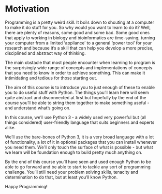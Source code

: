 # Motivation {#motivation}

Programming is a pretty weird skill. It boils down to shouting at a computer to make it do stuff for you. So why would you want to learn to do it? Well, there are plenty of reasons, some good and some bad. Some good ones that apply to working in biology and bioinformatics are time-saving, turning your computer from a limited 'appliance' to a general 'power tool' for your research and because it's a skill that can help you develop a more precise, disciplined and abstract way of thinking.

The main obstacle that most people encounter when learning to program is the surprisingly wide range of concepts and implementations of concepts that you need to know in order to achieve something. This can make it intimidating and tedious for those starting out. 

The aim of this course is to introduce you to just enough of these to enable you to do useful stuff with Python. The things you'll learn here will seem quite abstract and disconnected at first but hopefully by the end of the course you'll be able to string them together to make something useful - and understand what's going on.

In this course, we'll use Python 3 - a widely used very powerful but (all things considered) user-friendly language that suits beginners and experts alike.

We'll use the bare-bones of Python 3, it is a very broad language with a lot of functionality, a lot of it in optional packages that you can install whenever you need them. We'll only touch the surface of what is possible - but what we learn will be foundation enough to build pretty much anything on.

By the end of this course you'll have seen and used enough Python to be able to go forward and be able to start to tackle any sort of programming challenge. You'll still need your problem solving skills, tenacity and determination to do that, but at least you'll know Python.

Happy Programming!